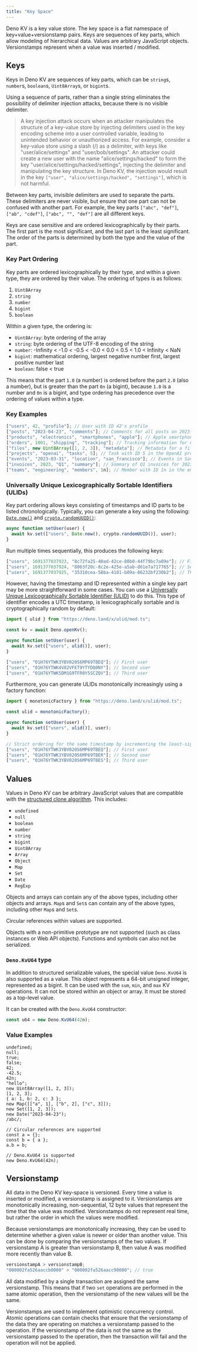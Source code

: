 ```yaml
---
title: "Key Space"
---
```



<Admonition />

Deno KV is a key value store. The key space is a flat namespace of
key+value+versionstamp pairs. Keys are sequences of key parts, which allow
modeling of hierarchical data. Values are arbitrary JavaScript objects.
Versionstamps represent when a value was inserted / modified.

## Keys

Keys in Deno KV are sequences of key parts, which can be `string`s, `number`s,
`boolean`s, `Uint8Array`s, or `bigint`s.

Using a sequence of parts, rather than a single string eliminates the
possibility of delimiter injection attacks, because there is no visible
delimiter.

> A key injection attack occurs when an attacker manipulates the structure of a
> key-value store by injecting delimiters used in the key encoding scheme into a
> user controlled variable, leading to unintended behavior or unauthorized
> access. For example, consider a key-value store using a slash (/) as a
> delimiter, with keys like "user/alice/settings" and "user/bob/settings". An
> attacker could create a new user with the name "alice/settings/hacked" to form
> the key "user/alice/settings/hacked/settings", injecting the delimiter and
> manipulating the key structure. In Deno KV, the injection would result in the
> key `["user", "alice/settings/hacked", "settings"]`, which is not harmful.

Between key parts, invisible delimiters are used to separate the parts. These
delimiters are never visible, but ensure that one part can not be confused with
another part. For example, the key parts `["abc", "def"]`, `["ab", "cdef"]`,
`["abc", "", "def"]` are all different keys.

Keys are case sensitive and are ordered lexicographically by their parts. The
first part is the most significant, and the last part is the least significant.
The order of the parts is determined by both the type and the value of the part.

### Key Part Ordering

Key parts are ordered lexicographically by their type, and within a given type,
they are ordered by their value. The ordering of types is as follows:

1. `Uint8Array`
1. `string`
1. `number`
1. `bigint`
1. `boolean`

Within a given type, the ordering is:

- `Uint8Array`: byte ordering of the array
- `string`: byte ordering of the UTF-8 encoding of the string
- `number`: -Infinity < -1.0 < -0.5 < -0.0 < 0.0 < 0.5 < 1.0 < Infinity <
  NaN
- `bigint`: mathematical ordering, largest negative number first, largest
  positive number last
- `boolean`: false < true

This means that the part `1.0` (a number) is ordered before the part `2.0` (also
a number), but is greater than the part `0n` (a bigint), because `1.0` is a
number and `0n` is a bigint, and type ordering has precedence over the ordering
of values within a type.

### Key Examples

```js
["users", 42, "profile"]; // User with ID 42's profile
["posts", "2023-04-23", "comments"]; // Comments for all posts on 2023-04-23
["products", "electronics", "smartphones", "apple"]; // Apple smartphones in the electronics category
["orders", 1001, "shipping", "tracking"]; // Tracking information for order ID 1001
["files", new Uint8Array([1, 2, 3]), "metadata"]; // Metadata for a file with Uint8Array identifier
["projects", "openai", "tasks", 5]; // Task with ID 5 in the OpenAI project
["events", "2023-03-31", "location", "san_francisco"]; // Events in San Francisco on 2023-03-31
["invoices", 2023, "Q1", "summary"]; // Summary of Q1 invoices for 2023
["teams", "engineering", "members", 1n]; // Member with ID 1n in the engineering team
```

### Universally Unique Lexicographically Sortable Identifiers (ULIDs)

Key part ordering allows keys consisting of timestamps and ID parts to be listed
chronologically. Typically, you can generate a key using the following:
[`Date.now()`](https://developer.mozilla.org/en-US/docs/Web/JavaScript/Reference/Global_Objects/Date/now)
and
[`crypto.randomUUID()`](https://developer.mozilla.org/en-US/docs/Web/API/Crypto/randomUUID):

```js
async function setUser(user) {
  await kv.set(["users", Date.now(), crypto.randomUUID()], user);
}
```

Run multiple times sequentially, this produces the following keys:

```js
["users", 1691377037923, "8c72fa25-40ad-42ce-80b0-44f79bc7a09e"]; // First user
["users", 1691377037924, "8063f20c-8c2e-425e-a5ab-d61e7a717765"]; // Second user
["users", 1691377037925, "35310cea-58ba-4101-b09a-86232bf230b2"]; // Third user
```

However, having the timestamp and ID represented within a single key part may be
more straightforward in some cases. You can use a
[Universally Unique Lexicographically Sortable Identifier (ULID)](https://github.com/ulid/spec)
to do this. This type of identifier encodes a UTC timestamp, is
lexicographically sortable and is cryptographically random by default:

```js
import { ulid } from "https://deno.land/x/ulid/mod.ts";

const kv = await Deno.openKv();

async function setUser(user) {
  await kv.set(["users", ulid()], user);
}
```

```js
["users", "01H76YTWK3YBV020S6MP69TBEQ"]; // First user
["users", "01H76YTWK4V82VFET9YTYDQ0NY"]; // Second user
["users", "01H76YTWK5DM1G9TFR0Y5SCZQV"]; // Third user
```

Furthermore, you can generate ULIDs monotonically increasingly using a factory
function:

```js
import { monotonicFactory } from "https://deno.land/x/ulid/mod.ts";

const ulid = monotonicFactory();

async function setUser(user) {
  await kv.set(["users", ulid()], user);
}
```

```js
// Strict ordering for the same timestamp by incrementing the least-significant random bit by 1
["users", "01H76YTWK3YBV020S6MP69TBEQ"]; // First user
["users", "01H76YTWK3YBV020S6MP69TBER"]; // Second user
["users", "01H76YTWK3YBV020S6MP69TBES"]; // Third user
```

## Values

Values in Deno KV can be arbitrary JavaScript values that are compatible with
the [structured clone algorithm][structured clone algorithm]. This includes:

- `undefined`
- `null`
- `boolean`
- `number`
- `string`
- `bigint`
- `Uint8Array`
- `Array`
- `Object`
- `Map`
- `Set`
- `Date`
- `RegExp`

Objects and arrays can contain any of the above types, including other objects
and arrays. `Map`s and `Set`s can contain any of the above types, including
other `Map`s and `Set`s.

Circular references within values are supported.

Objects with a non-primitive prototype are not supported (such as class
instances or Web API objects). Functions and symbols can also not be serialized.

### `Deno.KvU64` type

In addition to structured serializable values, the special value `Deno.KvU64` is
also supported as a value. This object represents a 64-bit unsigned integer,
represented as a bigint. It can be used with the `sum`, `min`, and `max` KV
operations. It can not be stored within an object or array. It must be stored as
a top-level value.

It can be created with the `Deno.KvU64` constructor:

```js
const u64 = new Deno.KvU64(42n);
```

### Value Examples

```js,ignore
undefined;
null;
true;
false;
42;
-42.5;
42n;
"hello";
new Uint8Array([1, 2, 3]);
[1, 2, 3];
{ a: 1, b: 2, c: 3 };
new Map([["a", 1], ["b", 2], ["c", 3]]);
new Set([1, 2, 3]);
new Date("2023-04-23");
/abc/;

// Circular references are supported
const a = {};
const b = { a };
a.b = b;

// Deno.KvU64 is supported
new Deno.KvU64(42n);
```

## Versionstamp

All data in the Deno KV key-space is versioned. Every time a value is inserted
or modified, a versionstamp is assigned to it. Versionstamps are monotonically
increasing, non-sequential, 12 byte values that represent the time that the
value was modified. Versionstamps do not represent real time, but rather the
order in which the values were modified.

Because versionstamps are monotonically increasing, they can be used to
determine whether a given value is newer or older than another value. This can
be done by comparing the versionstamps of the two values. If versionstamp A is
greater than versionstamp B, then value A was modified more recently than value
B.

```js
versionstampA > versionstampB;
"000002fa526aaccb0000" > "000002fa526aacc90000"; // true
```

All data modified by a single transaction are assigned the same versionstamp.
This means that if two `set` operations are performed in the same atomic
operation, then the versionstamp of the new values will be the same.

Versionstamps are used to implement optimistic concurrency control. Atomic
operations can contain checks that ensure that the versionstamp of the data they
are operating on matches a versionstamp passed to the operation. If the
versionstamp of the data is not the same as the versionstamp passed to the
operation, then the transaction will fail and the operation will not be applied.

[structured clone algorithm]: https://developer.mozilla.org/en-US/docs/Web/API/Web_Workers_API/Structured_clone_algorithm
